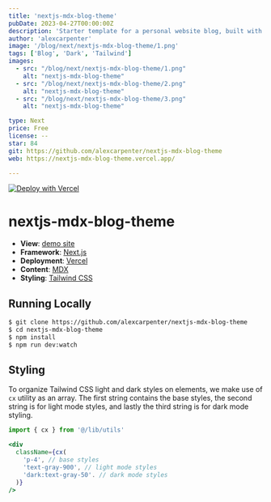 ```yaml
---
title: 'nextjs-mdx-blog-theme'
pubDate: 2023-04-27T00:00:00Z
description: 'Starter template for a personal website blog, built with Next.js, MDX, and Tailwind CSS. '
author: 'alexcarpenter'
image: '/blog/next/nextjs-mdx-blog-theme/1.png'
tags: ['Blog', 'Dark', 'Tailwind']
images:
  - src: "/blog/next/nextjs-mdx-blog-theme/1.png"
    alt: "nextjs-mdx-blog-theme"
  - src: "/blog/next/nextjs-mdx-blog-theme/2.png"
    alt: "nextjs-mdx-blog-theme"
  - src: "/blog/next/nextjs-mdx-blog-theme/3.png"
    alt: "nextjs-mdx-blog-theme"

type: Next
price: Free
license: --
star: 84
git: https://github.com/alexcarpenter/nextjs-mdx-blog-theme
web: https://nextjs-mdx-blog-theme.vercel.app/

---
```



[![Deploy with Vercel](https://vercel.com/button)](https://vercel.com/new/clone?repository-url=https%3A%2F%2Fgithub.com%2Falexcarpenter%2Fnextjs-mdx-blog-theme)

# nextjs-mdx-blog-theme

- **View**: [demo site](https://nextjs-mdx-blog-theme.vercel.app/)
- **Framework**: [Next.js](https://nextjs.org/)
- **Deployment**: [Vercel](https://vercel.com)
- **Content**: [MDX](https://github.com/mdx-js/mdx)
- **Styling**: [Tailwind CSS](https://tailwindcss.com/)

## Running Locally

```bash
$ git clone https://github.com/alexcarpenter/nextjs-mdx-blog-theme
$ cd nextjs-mdx-blog-theme
$ npm install
$ npm run dev:watch
```

## Styling

To organize Tailwind CSS light and dark styles on elements, we make use of `cx` utility as an array. The first string contains the base styles, the second string is for light mode styles, and lastly the third string is for dark mode styling.

```jsx
import { cx } from '@/lib/utils'

<div
  className={cx(
    'p-4', // base styles
    'text-gray-900', // light mode styles
    'dark:text-gray-50'. // dark mode styles
  )}
/>
```

